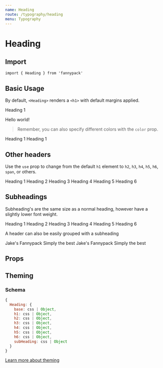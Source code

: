 ```yaml
---
name: Heading
route: /typography/heading
menu: Typography
---
```



# Heading

## Import

`import { Heading } from 'fannypack'`

## Basic Usage

By default, `<Heading>` renders a `<h1>` with default margins applied.

<Playground>
  <Heading>Heading 1</Heading>
  <p>Hello world!</p>
</Playground>

> Remember, you can also specify different colors with the `color` prop.

<Playground>
  <Heading color="success">Heading 1</Heading>
  <Heading color="danger">Heading 1</Heading>
</Playground>

## Other headers

Use the `use` prop to change from the default `h1` element to `h2`, `h3`, `h4`, `h5`, `h6`, `span`, or others.

<Playground>
  <Heading>Heading 1</Heading>
  <Heading use="h2">Heading 2</Heading>
  <Heading use="h3">Heading 3</Heading>
  <Heading use="h4">Heading 4</Heading>
  <Heading use="h5">Heading 5</Heading>
  <Heading use="h6">Heading 6</Heading>
</Playground>

## Subheadings

Subheading's are the same size as a normal heading, however have a slightly lower font weight.

<Playground>
  <Heading isSubHeading>Heading 1</Heading>
  <Heading use="h2" isSubHeading>Heading 2</Heading>
  <Heading use="h3" isSubHeading>Heading 3</Heading>
  <Heading use="h4" isSubHeading>Heading 4</Heading>
  <Heading use="h5" isSubHeading>Heading 5</Heading>
  <Heading use="h6" isSubHeading>Heading 6</Heading>
</Playground>

A header can also be easily grouped with a subheading

<Playground>
  <Heading>Jake's Fannypack</Heading>
  <Heading use="h3" isSubHeading>Simply the best</Heading>
  <Heading use="h3">Jake's Fannypack</Heading>
  <Heading use="h5" isSubHeading>Simply the best</Heading>
</Playground>

## Props

<PropsTable component={Heading} />

## Theming

### Schema

```jsx
{
  Heading: {
    base: css | Object,
    h1: css | Object,
    h2: css | Object,
    h3: css | Object,
    h4: css | Object,
    h5: css | Object,
    h6: css | Object,
    subHeading: css | Object
  }
}
```

[Learn more about theming](/styling#theming)
